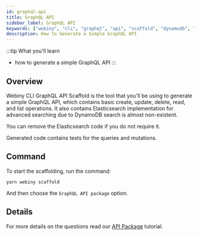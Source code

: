 ```yaml
---
id: graphql-api
title: GraphQL API
sidebar_label: GraphQL API
keywords: ["webiny", "cli", "graphql", "api", "scaffold", "dynamodb", "elasticsearch"]
description: How to Generate a Simple GraphQL API
---
```



:::tip What you'll learn
- how to generate a simple GraphQL API
:::

## Overview
Webiny CLI GraphQL API Scaffold is the tool that you'll be using to generate a simple GraphQL API, which contains basic create, update, delete, read, and list operations.
It also contains Elasticsearch implementation for advanced searching due to DynamoDB search is almost non-existent.

You can remove the Elasticsearch code if you do not require it.

Generated code contains tests for the queries and mutations.

## Command

To start the scaffolding, run the command:
```
yarn webiny scaffold
```
And then choose the `GraphQL API package` option.

## Details

For more details on the questions read our [API Package](/docs/tutorials/create-an-application/api-package) tutorial.
